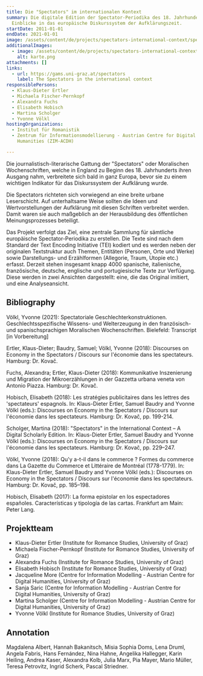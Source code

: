 ```yaml
---
title: Die "Spectators" im internationalen Kontext
summary: Die digitale Edition der Spectator-Periodika des 18. Jahrhunderts gibt
  Einblicke in das europäische Diskurssystem der Aufklärungszeit.
startDate: 2011-01-01
endDate: 2021-01-01
image: /assets/content/de/projects/spectators-international-context/spectators2.png
additionalImages:
  - image: /assets/content/de/projects/spectators-international-context/additionalImages/karte.png
    alt: karte.png
attachments: []
links:
  - url: https://gams.uni-graz.at/spectators
    label: The Spectators in the international context
responsiblePersons:
  - Klaus-Dieter Ertler
  - Michaela Fischer-Pernkopf
  - Alexandra Fuchs
  - Elisabeth Hobisch
  - Martina Scholger
  - Yvonne Völkl
hostingOrganizations:
  - Institut für Romanistik
  - Zentrum für Informationsmodellierung - Austrian Centre for Digital
    Humanities (ZIM-ACDH)

---
```

Die journalistisch-literarische Gattung der "Spectators" oder Moralischen Wochenschriften, welche in England zu Beginn des 18. Jahrhunderts ihren Ausgang nahm, verbreitete sich bald in ganz Europa, bevor sie zu einem wichtigen Indikator für das Diskurssystem der Aufklärung wurde.

Die Spectators richteten sich vorwiegend an eine breite urbane Leserschicht. Auf unterhaltsame Weise sollten die Ideen und Wertvorstellungen der Aufklärung mit diesen Schriften verbreitet werden. Damit waren sie auch maßgeblich an der Herausbildung des öffentlichen Meinungsprozesses beteiligt.

Das Projekt verfolgt das Ziel, eine zentrale Sammlung für sämtliche europäische Spectator-Periodika zu erstellen. Die Texte sind nach dem Standard der Text Encoding Initiative (TEI) kodiert und es werden neben der originalen Textstruktur auch Themen, Entitäten (Personen, Orte und Werke) sowie Darstellungs- und Erzählformen (Allegorie, Traum, Utopie etc.) erfasst. Derzeit stehen insgesamt knapp 4000 spanische, italienische, französische, deutsche, englische und portugiesische Texte zur Verfügung. Diese werden in zwei Ansichten dargestellt: eine, die das Original imitiert, und eine Analyseansicht.

**Bibliography**
----------------

Völkl, Yvonne (2021): Spectatoriale Geschlechterkonstruktionen. Geschlechtsspezifische Wissens- und Welterzeugung in den französisch- und spanischsprachigen Moralischen Wochenschriften. Bielefeld: Transcript \[in Vorbereitung\]

Ertler, Klaus-Dieter; Baudry, Samuel; Völkl, Yvonne (2018): Discourses on Economy in the Spectators / Discours sur l'économie dans les spectateurs. Hamburg: Dr. Kovač.

Fuchs, Alexandra; Ertler, Klaus-Dieter (2018): Kommunikative Inszenierung und Migration der Mikroerzählungen in der Gazzetta urbana veneta von Antonio Piazza. Hamburg: Dr. Kovač.

Hobisch, Elisabeth (2018): Les stratégies publicitaires dans les lettres des 'spectateurs' espagnols. In: Klaus-Dieter Ertler, Samuel Baudry and Yvonne Völkl (eds.): Discourses on Economy in the Spectators / Discours sur l'économie dans les spectateurs. Hamburg: Dr. Kovač, pp. 199-214.

Scholger, Martina (2018): "Spectators" in the International Context – A Digital Scholarly Edition. In: Klaus-Dieter Ertler, Samuel Baudry and Yvonne Völkl (eds.): Discourses on Economy in the Spectators / Discours sur l'économie dans les spectateurs. Hamburg: Dr. Kovač, pp. 229–247.

Völkl, Yvonne (2018): Qu'y a-t-il dans le commerce ? Formes du commerce dans La Gazette du Commerce et Littéraire de Montréal (1778-1779). In: Klaus-Dieter Ertler, Samuel Baudry and Yvonne Völkl (eds.): Discourses on Economy in the Spectators / Discours sur l'économie dans les spectateurs. Hamburg: Dr. Kovač, pp. 185–198.

Hobisch, Elisabeth (2017): La forma epistolar en los espectadores españoles. Características y tipología de las cartas. Frankfurt am Main: Peter Lang.

**Projektteam**
---------------

*   Klaus-Dieter Ertler (Institute for Romance Studies, University of Graz)
*   Michaela Fischer-Pernkopf (Institute for Romance Studies, University of Graz)
*   Alexandra Fuchs (Institute for Romance Studies, University of Graz)
*   Elisabeth Hobisch (Institute for Romance Studies, University of Graz)
*   Jacqueline More (Centre for Information Modelling - Austrian Centre for Digital Humanities, University of Graz)
*   Sanja Saric (Centre for Information Modelling - Austrian Centre for Digital Humanities, University of Graz)
*   Martina Scholger (Centre for Information Modelling - Austrian Centre for Digital Humanities, University of Graz)
*   Yvonne Völkl (Institute for Romance Studies, University of Graz)

**Annotation**
--------------

Magdalena Albert, Hannah Bakanitsch, Misia Sophia Doms, Lena Druml, Angela Fabris, Hans Fernández, Nina Hahne, Angelika Hallegger, Karin Heiling, Andrea Kaser, Alexandra Kolb, Julia Marx, Pia Mayer, Mario Müller, Teresa Petrovitz, Ingrid Scherk, Pascal Striedner.
